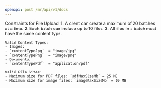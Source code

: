 ```yaml
---
openapi: post /mr/api/v1/docs
---
```



<Note>
    Constraints for File Upload:
    1. A client can create a maximum of 20 batches at a time.
    2. Each batch can include up to  10 files.
    3. All files in a batch must have the same content type.

    Valid Content Types:
    - Images:
    - `contentTypeJpg`  = "image/jpg"
    - `contentTypePng`  = "image/png"
    - Documents:
    - `contentTypePdf`  = "application/pdf"

    Valid File Sizes:
    - Maximum size for PDF files: `pdfMaxSizeMb` = 25 MB
    - Maximum size for image files: `imageMaxSizeMb` = 10 MB
</Note>
